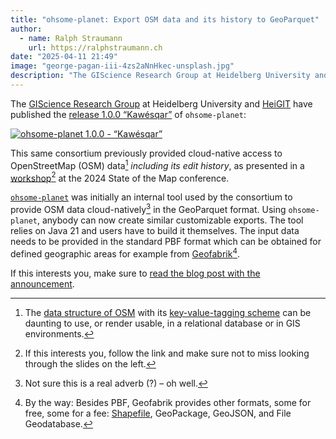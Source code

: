 ```yaml
---
title: "ohsome-planet: Export OSM data and its history to GeoParquet"
author:
  - name: Ralph Straumann
    url: https://ralphstraumann.ch
date: "2025-04-11 21:49"
image: "george-pagan-iii-4zs2aNnHkec-unsplash.jpg"
description: "The GIScience Research Group at Heidelberg University and HeiGIT have released version 1.0.0 of #ohsome-planet, a tool for #cloudnative access to #OpenStreetMap (#OSM) data using the #GeoParquet format. Originally developed as an internal tool, it now enables users to create customizable OSM data exports with Java 21 and PBF input files."
---
```


The [GIScience Research Group](https://www.geog.uni-heidelberg.de/gis/) at Heidelberg University and [HeiGIT](https://www.heigit.org/) have published the [release 1.0.0 "Kawésqar"](https://github.com/GIScience/ohsome-planet/releases/tag/1.0.0) of `ohsome-planet`: 

[![ohsome-planet 1.0.0 - "Kawésqar"](ohsome-planet.jpg 'ohsome-planet 1.0.0 - "Kawésqar"')](https://github.com/GIScience/ohsome-planet/releases/tag/1.0.0)

This same consortium previously provided cloud-native access to OpenStreetMap (OSM) data[^osm] *including its edit history*, as presented in a [workshop](https://2024.stateofthemap.org/sessions/L7SUBJ/)[^slides] at the 2024 State of the Map conference.

[`ohsome-planet`](https://github.com/GIScience/ohsome-planet/releases/tag/1.0.0) was initially an internal tool used by the consortium to provide OSM data cloud-natively^[Not sure this is a real adverb (?) – oh well.] in the GeoParquet format. Using `ohsome-planet`, anybody can now create similar customizable exports. The tool relies on Java 21 and users have to build it themselves. The input data needs to be provided in the standard PBF format which can be obtained for defined geographic areas for example from [Geofabrik](https://www.geofabrik.de)[^formats].

If this interests you, make sure to [read the blog post with the announcement](https://giscienceblog.uni-heidelberg.de/2025/03/25/first-release-of-ohsome-planet-osm-history-data-in-geoparquet-format/).

[^osm]: The [data structure of OSM](https://wiki.openstreetmap.org/wiki/Elements) with its [key-value-tagging scheme](https://wiki.openstreetmap.org/wiki/Tags) can be daunting to use, or render usable, in a relational database or in GIS environments.
[^slides]: If this interests you, follow the link and make sure not to miss looking through the slides on the left.
[^formats]: By the way: Besides PBF, Geofabrik provides other formats, some for free, some for a fee: [Shapefile](https://spatialists.ch/posts/2025/02-12-the-format-that-shall-not-be-named/), GeoPackage, GeoJSON, and File Geodatabase. 


